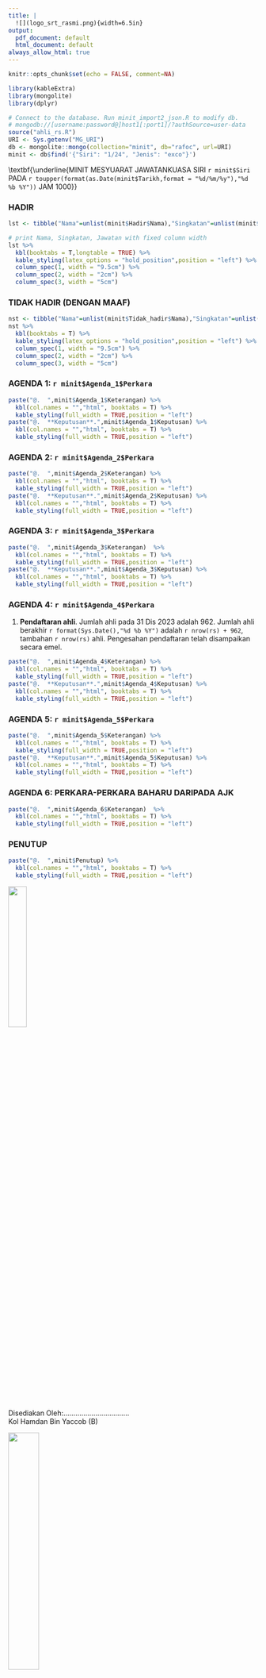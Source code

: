 ```yaml
---
title: |
  ![](logo_srt_rasmi.png){width=6.5in}
output:
  pdf_document: default
  html_document: default
always_allow_html: true
---
```


```r
knitr::opts_chunk$set(echo = FALSE, comment=NA)

library(kableExtra)
library(mongolite)
library(dplyr)

# Connect to the database. Run minit_import2_json.R to modify db.
# mongodb://[username:password@]host1[:port1]/?authSource=user-data
source("ahli_rs.R")
URI <- Sys.getenv("MG_URI")
db <- mongolite::mongo(collection="minit", db="rafoc", url=URI)
minit <- db$find('{"Siri": "1/24", "Jenis": "exco"}')

```

\textbf{\underline{MINIT MESYUARAT JAWATANKUASA SIRI `r minit$Siri` PADA `r toupper(format(as.Date(minit$Tarikh,format = "%d/%m/%y"),"%d %b %Y"))` JAM 1000}} \newline \textbf{\underline{DI SERAMBI WISMA PERWIRA ATM, KUALA LUMPUR}}

### HADIR

```r
lst <- tibble("Nama"=unlist(minit$Hadir$Nama),"Singkatan"=unlist(minit$Hadir$Singkatan),"Jawatan"=unlist(minit$Hadir$Jawatan)) 

# print Nama, Singkatan, Jawatan with fixed column width 
lst %>%  
  kbl(booktabs = T,longtable = TRUE) %>% 
  kable_styling(latex_options = "hold_position",position = "left") %>% 
  column_spec(1, width = "9.5cm") %>%
  column_spec(2, width = "2cm") %>%
  column_spec(3, width = "5cm")
```

### TIDAK HADIR (DENGAN MAAF)

```r
nst <- tibble("Nama"=unlist(minit$Tidak_hadir$Nama),"Singkatan"=unlist(minit$Tidak_hadir$Singkatan),"Jawatan"=unlist(minit$Tidak_hadir$Jawatan))
nst %>% 
  kbl(booktabs = T) %>% 
  kable_styling(latex_options = "hold_position",position = "left") %>% 
  column_spec(1, width = "9.5cm") %>%
  column_spec(2, width = "2cm") %>%
  column_spec(3, width = "5cm")
```

\newpage

### AGENDA 1: `r minit$Agenda_1$Perkara`

```r
paste("@.  ",minit$Agenda_1$Keterangan) %>% 
  kbl(col.names = "","html", booktabs = T) %>% 
  kable_styling(full_width = TRUE,position = "left")
paste("@.  **Keputusan**.",minit$Agenda_1$Keputusan) %>% 
  kbl(col.names = "","html", booktabs = T) %>% 
  kable_styling(full_width = TRUE,position = "left")

```

### AGENDA 2: `r minit$Agenda_2$Perkara`

```r
paste("@.  ",minit$Agenda_2$Keterangan) %>% 
  kbl(col.names = "","html", booktabs = T) %>% 
  kable_styling(full_width = TRUE,position = "left")
paste("@.  **Keputusan**.",minit$Agenda_2$Keputusan) %>% 
  kbl(col.names = "","html", booktabs = T) %>% 
  kable_styling(full_width = TRUE,position = "left")
```

### AGENDA 3: `r minit$Agenda_3$Perkara`

```r
paste("@.  ",minit$Agenda_3$Keterangan)  %>% 
  kbl(col.names = "","html", booktabs = T) %>% 
  kable_styling(full_width = TRUE,position = "left")
paste("@.  **Keputusan**.",minit$Agenda_3$Keputusan) %>% 
  kbl(col.names = "","html", booktabs = T) %>% 
  kable_styling(full_width = TRUE,position = "left")

```

### AGENDA 4: `r minit$Agenda_4$Perkara`

@.   **Pendaftaran ahli**. Jumlah ahli pada 31 Dis 2023 adalah 962. Jumlah ahli berakhir `r format(Sys.Date(),"%d %b %Y")` adalah `r nrow(rs) + 962`, tambahan `r nrow(rs)` ahli. Pengesahan pendaftaran telah disampaikan secara emel.    

```r
paste("@.  ",minit$Agenda_4$Keterangan) %>% 
  kbl(col.names = "","html", booktabs = T) %>% 
  kable_styling(full_width = TRUE,position = "left")
paste("@.  **Keputusan**.",minit$Agenda_4$Keputusan) %>% 
  kbl(col.names = "","html", booktabs = T) %>% 
  kable_styling(full_width = TRUE,position = "left")

```

### AGENDA 5: `r minit$Agenda_5$Perkara`

```r
paste("@.  ",minit$Agenda_5$Keterangan) %>% 
  kbl(col.names = "","html", booktabs = T) %>% 
  kable_styling(full_width = TRUE,position = "left")
paste("@.  **Keputusan**.",minit$Agenda_5$Keputusan) %>% 
  kbl(col.names = "","html", booktabs = T) %>% 
  kable_styling(full_width = TRUE,position = "left")

```

### AGENDA 6: PERKARA-PERKARA BAHARU DARIPADA AJK

```r
paste("@.  ",minit$Agenda_6$Keterangan)  %>% 
  kbl(col.names = "","html", booktabs = T) %>% 
  kable_styling(full_width = TRUE,position = "left")

```

### PENUTUP

```r
paste("@.  ",minit$Penutup) %>% 
  kbl(col.names = "","html", booktabs = T) %>% 
  kable_styling(full_width = TRUE,position = "left")
```

\hspace {2.5cm}![](Kol_Hamdan.png){width="27%"}    
Disediakan Oleh:.................................   
\hspace {2.5cm}Kol Hamdan Bin Yaccob (B)

\hspace {5.5cm}![](dsaa_sign.png){width="35%"}  
Diluluskan Oleh:.................................  
\hspace {2.5cm}Lt Jen Dato' Sri Abdul Aziz Bin Ibrahim (B)

```r
paste("Disediakan Oleh:",minit$Disediakan) %>% 
  kbl(col.names = "","html", booktabs = T) %>% 
  kable_styling(full_width = TRUE,position = "left")
paste("Diluluskan Oleh:",minit$Diluluskan) %>% 
  kbl(col.names = "","html", booktabs = T) %>% 
  kable_styling(full_width = TRUE,position = "left")
```
\newpage

### KEMBARAN-KEMBARAN: 

```r
paste("",minit$Kembaran$Perkara)  %>% 
  kbl(col.names = "","html", booktabs = T) %>% 
  kable_styling(full_width = TRUE,position = "left")

```

